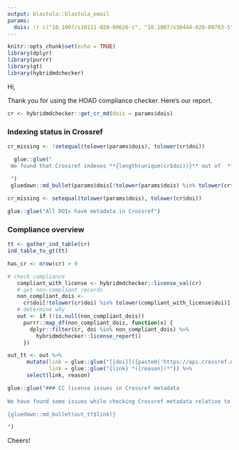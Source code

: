 ```yaml
---
output: blastula::blastula_email
params:
  dois: !r c("10.1007/s10111-020-00626-z", "10.1007/s10444-020-09763-5", "mm")
---
```


```r
knitr::opts_chunk$set(echo = TRUE)
library(dplyr)
library(purrr)
library(gt)
library(hybridmdchecker)
```

Hi,

Thank you for using the HOAD compliance checker. Here's our report.

```r
cr <- hybridmdchecker::get_cr_md(dois = params$dois)
```

### Indexing status in Crossref

```r
cr_missing <- !setequal(tolower(params$dois), tolower(cr$doi))
```

```r
  glue::glue("
 We found that Crossref indexes **{length(unique(cr$doi))}** out of  **{ length(unique(params$dois))}** articles. **The following DOIS were not registered with Crossref:**
 
 ")
 gluedown::md_bullet(params$dois[!tolower(params$dois) %in% tolower(cr$doi)])
```


```r
cr_missing <- setequal(tolower(params$dois), tolower(cr$doi))
```

```r
glue::glue("All DOIs have metadata in Crossref")
```

### Compliance overview

```r
tt <- gather_ind_table(cr)
ind_table_to_gt(tt)
```


```r
has_cr <- nrow(cr) > 0
```

```r
# check compliance
   compliant_with_license <- hybridmdchecker::license_val(cr)
   # get non-compliant records
   non_compliant_dois <-
     cr$doi[!tolower(cr$doi) %in% tolower(compliant_with_license$doi)]
   # determine why
   out <- if (!is.null(non_compliant_dois))
     purrr::map_df(non_compliant_dois, function(x) {
       dplyr::filter(cr, doi %in% non_compliant_dois) %>%
         hybridmdchecker::license_report()
     })

out_tt <- out %>%
      mutate(link = glue::glue("[{doi}]({paste0('https://api.crossref.org/works/', doi)})"),
             link = glue::glue("{link} *({reason})*")) %>% 
      select(link, reason) 

glue::glue("### CC license issues in Crossref metadata
           
We have found some issues while checking Crossref metadata relative to open content licensing.

{gluedown::md_bullet(out_tt$link)}

")
```


Cheers!

